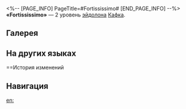 <%-- [PAGE_INFO]
PageTitle=#Fortississimo#
[END_PAGE_INFO] --%>
{{Эйдолон Инфобокс
|Название         = Fortississimo
|Изображение      = Эйдолон Fortississimo.png
|Персонаж         = Кафка
|Уровень          = 2
|Длительность     = 
|Описание         = Пока Кафка находится на поле боя, наносимый всеми союзниками периодический урон повышается на 25%.
|Свойство1        = 
|Масштабирование1 = 
}}
'''«Fortississimo»''' — 2 уровень [[эйдолон]]а [[Кафка]].

==Галерея==
{{Галерея|position=left|captionalign=center
|Персонаж Кафка Эйдолон 2.png|Осколок Эйдолона
}}

==На других языках==
{{На других языках
|en   = Fortississimo
|zhs  = 狂想者，呜咽
|zht  = 狂想者，嗚咽
|ja   = {{Rubi|狂想者|きょうそうしゃ}}の{{Rubi|嗚咽|おえつ}}
|ko   = 포르티시시모
|es   = Fortississimo
|fr   = Fortississimo
|ru   = Fortississimo
|th   = Fortississimo
|vi   = Kẻ Mơ Tưởng, Thổn Thức
|de   = Fortississimo
|id   = Fortississimo
|pt   = Fortississimo
}}

==История изменений
{{История изменений|3.5}}

==Навигация==
{{Навык Навбокс|Кафка}}

[[en:]]